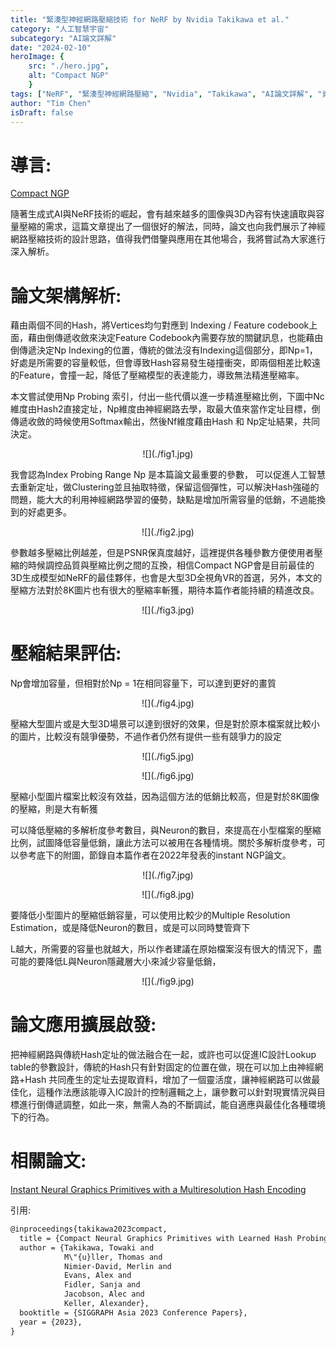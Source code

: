 ```yaml
---
title: "緊湊型神經網路壓縮技術 for NeRF by Nvidia Takikawa et al."
category: "人工智慧宇宙"
subcategory: "AI論文詳解"
date: "2024-02-10"
heroImage: { 
    src: "./hero.jpg",
    alt: "Compact NGP"
    }
tags: ["NeRF", "緊湊型神經網路壓縮", "Nvidia", "Takikawa", "AI論文詳解", "資料壓縮技術", "MLP", "HashTable", "compactNGP", "instantNGP", "生成式AI", "神經", "3D", "3A", "作者", "IC設計", "論文", "比例", "檔案", "Google"]
author: "Tim Chen"
isDraft: false
---
```

# 導言:
[Compact NGP](https://research.nvidia.com/labs/toronto-ai/compact-ngp)

隨著生成式AI與NeRF技術的崛起，會有越來越多的圖像與3D內容有快速讀取與容量壓縮的需求，這篇文章提出了一個很好的解法，同時，論文也向我們展示了神經網路壓縮技術的設計思路，值得我們借鑒與應用在其他場合，我將嘗試為大家進行深入解析。

# 論文架構解析:
藉由兩個不同的Hash，將Vertices均勻對應到 Indexing / Feature codebook上面，藉由倒傳遞收斂來決定Feature Codebook內需要存放的關鍵訊息，也能藉由倒傳遞決定Np Indexing的位置，傳統的做法沒有Indexing這個部分，即Np=1，好處是所需要的容量較低，但會導致Hash容易發生碰撞衝突，即兩個相差比較遠的Feature，會撞一起，降低了壓縮模型的表達能力，導致無法精進壓縮率。

本文嘗試使用Np Probing 索引，付出一些代價以進一步精進壓縮比例，下圖中Nc維度由Hash2直接定址，Np維度由神經網路去學，取最大值來當作定址目標，倒傳遞收斂的時候使用Softmax輸出，然後Nf維度藉由Hash 和 Np定址結果，共同決定。

<p align="center">![](./fig1.jpg)</p>

我會認為Index Probing Range Np 是本篇論文最重要的參數， 可以促進人工智慧去重新定址，做Clustering並且抽取特徵，保留這個彈性，可以解決Hash強碰的問題，能大大的利用神經網路學習的優勢，缺點是增加所需容量的低銷，不過能換到的好處更多。

<p align="center">![](./fig2.jpg)</p>

參數越多壓縮比例越差，但是PSNR保真度越好，這裡提供各種參數方便使用者壓縮的時候調控品質與壓縮比例之間的互換，相信Compact NGP會是目前最佳的3D生成模型如NeRF的最佳夥伴，也會是大型3D全視角VR的首選，另外，本文的壓縮方法對於8K圖片也有很大的壓縮率斬獲，期待本篇作者能持續的精進改良。

<p align="center">![](./fig3.jpg)</p>

# 壓縮結果評估:
Np會增加容量，但相對於Np = 1在相同容量下，可以達到更好的畫質

<p align="center">![](./fig4.jpg)</p>
<figcaption>壓縮大型圖片或是大型3D場景可以達到很好的效果，但是對於原本檔案就比較小的圖片，比較沒有競爭優勢，不過作者仍然有提供一些有競爭力的設定</figcaption>

<p align="center">![](./fig5.jpg)</p>
<p align="center">![](./fig6.jpg)</p>
<figcaption>壓縮小型圖片檔案比較沒有效益，因為這個方法的低銷比較高，但是對於8K圖像的壓縮，則是大有斬獲</figcaption>

可以降低壓縮的多解析度參考數目，與Neuron的數目，來提高在小型檔案的壓縮比例，試圖降低容量低銷，讓此方法可以被用在各種情境。關於多解析度參考，可以參考底下的附圖，節錄自本篇作者在2022年發表的instant NGP論文。

<p align="center">![](./fig7.jpg)</p>
<p align="center">![](./fig8.jpg)</p>
<figcaption>要降低小型圖片的壓縮低銷容量，可以使用比較少的Multiple Resolution Estimation，或是降低Neuron的數目，或是可以同時雙管齊下</figcaption>

L越大，所需要的容量也就越大，所以作者建議在原始檔案沒有很大的情況下，盡可能的要降低L與Neuron隱藏層大小來減少容量低銷，

<p align="center">![](./fig9.jpg)</p>

# 論文應用擴展啟發:
把神經網路與傳統Hash定址的做法融合在一起，或許也可以促進IC設計Lookup table的參數設計，傳統的Hash只有針對固定的位置在做，現在可以加上由神經網路+Hash 共同產生的定址去提取資料，增加了一個靈活度，讓神經網路可以做最佳化，這種作法應該能導入IC設計的控制邏輯之上，讓參數可以針對現實情況與目標進行倒傳遞調整，如此一來，無需人為的不斷調試，能自適應與最佳化各種環境下的行為。

# 相關論文:
[Instant Neural Graphics Primitives with a Multiresolution Hash Encoding](https://arxiv.org/abs/2201.05989)

引用:
```markdown
@inproceedings{takikawa2023compact, 
  title = {Compact Neural Graphics Primitives with Learned Hash Probing}, 
  author = {Takikawa, Towaki and 
            M\"{u}ller, Thomas and 
            Nimier-David, Merlin and 
            Evans, Alex and 
            Fidler, Sanja and 
            Jacobson, Alec and 
            Keller, Alexander}, 
  booktitle = {SIGGRAPH Asia 2023 Conference Papers}, 
  year = {2023}, 
}
```